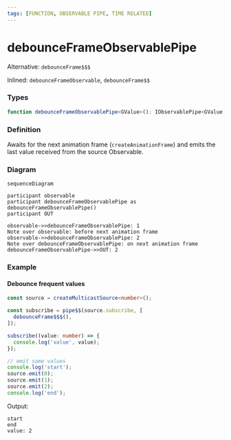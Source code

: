 ```yaml
---
tags: [FUNCTION, OBSERVABLE PIPE, TIME RELATED]
---
```


# debounceFrameObservablePipe

Alternative: `debounceFrame$$$`

Inlined: `debounceFrameObservable`, `debounceFrame$$`

### Types

```ts
function debounceFrameObservablePipe<GValue>(): IObservablePipe<GValue, GValue>
```

### Definition

Awaits for the next animation frame (`createAnimationFrame`) and emits the last value received from the source Observable.

### Diagram

```mermaid
sequenceDiagram

participant observable
participant debounceFrameObservablePipe as debounceFrameObservablePipe()
participant OUT

observable->>debounceFrameObservablePipe: 1
Note over observable: before next animation frame
observable->>debounceFrameObservablePipe: 2
Note over debounceFrameObservablePipe: on next animation frame
debounceFrameObservablePipe->>OUT: 2
```

### Example

#### Debounce frequent values

```ts
const source = createMulticastSource<number>();

const subscribe = pipe$$(source.subscribe, [
  debounceFrame$$$(),
]);

subscribe((value: number) => {
  console.log('value', value);
});

// emit some values
console.log('start');
source.emit(0);
source.emit(1);
source.emit(2);
console.log('end');
```

Output:

```text
start
end
value: 2
```
